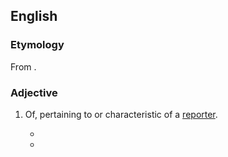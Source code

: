==English==

===Etymology===
From {{suffix|en|report|orial|alt1=report(er)}}.

===Adjective===
{{en-adj}}

# {{lb|en|chiefly|US}} Of, pertaining to or characteristic of a [[reporter]]. {{defdate|from 19th c.}}
#* {{quote-journal|en|date=November 4, 1988|author=Anthony Adler|title=Hitting the Skids|work=Chicago Reader|url=http://www.chicagoreader.com/chicago/hitting-the-skids/Content?oid=872977
|passage=A master of simple, solid, apoetical, '''reportorial''' English.}}
#* {{quote-book|en|year=2017| title=The Silent Corner|author=Dean Koontz| page=28| passage=Among the customers, a columnist for the local newspaper was having lunch and a beer or two, though he could not restrain his '''reportorial''' instincts.}}